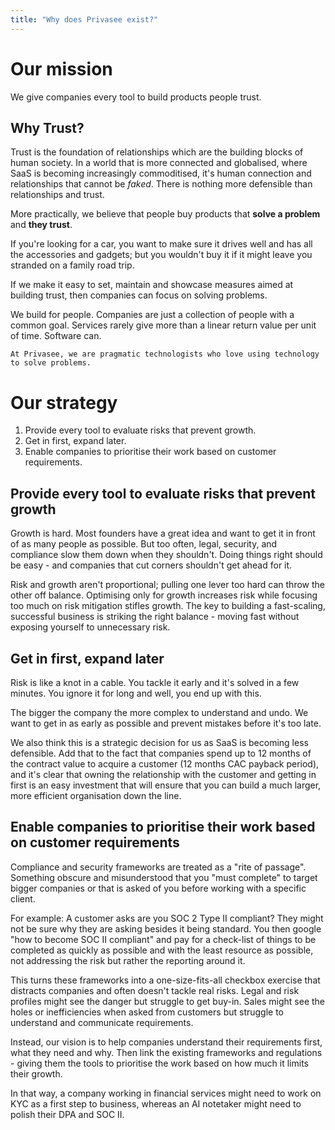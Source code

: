 ```yaml
---
title: "Why does Privasee exist?"
---
```


# Our mission

We give companies every tool to build products people trust.

## Why Trust?

Trust is the foundation of relationships which are the building blocks of human society. In a world that is more connected and globalised, where SaaS is becoming increasingly commoditised, it's human connection and relationships that cannot be _faked_. There is nothing more defensible than relationships and trust.

More practically, we believe that people buy products that **solve a problem** and **they trust**.

If you're looking for a car, you want to make sure it drives well and has all the accessories and gadgets; but you wouldn't buy it if it might leave you stranded on a family road trip.

If we make it easy to set, maintain and showcase measures aimed at building trust, then companies can focus on solving problems.

<AccordionGroup>
  <Accordion title="Why companies and not people?">
    We build for people. Companies are just a collection of people with a common goal.
  </Accordion>
  <Accordion title="Why build tools instead of a service?">
    Services rarely give more than a linear return value per unit of time. Software can.

    At Privasee, we are pragmatic technologists who love using technology to solve problems.
  </Accordion>
</AccordionGroup>

# Our strategy

1. Provide every tool to evaluate risks that prevent growth.
2. Get in first, expand later.
3. Enable companies to prioritise their work based on customer requirements.

## Provide every tool to evaluate risks that prevent growth

Growth is hard. Most founders have a great idea and want to get it in front of as many people as possible. But too often, legal, security, and compliance slow them down when they shouldn't. Doing things right should be easy - and companies that cut corners shouldn't get ahead for it.

Risk and growth aren't proportional; pulling one lever too hard can throw the other off balance. Optimising only for growth increases risk while focusing too much on risk mitigation stifles growth. The key to building a fast-scaling, successful business is striking the right balance - moving fast without exposing yourself to unnecessary risk.

## Get in first, expand later

Risk is like a knot in a cable. You tackle it early and it's solved in a few minutes. You ignore it for long and well, you end up with this.

The bigger the company the more complex to understand and undo. We want to get in as early as possible and prevent mistakes before it's too late.

We also think this is a strategic decision for us as SaaS is becoming less defensible. Add that to the fact that companies spend up to 12 months of the contract value to acquire a customer (12 months CAC payback period), and it's clear that owning the relationship with the customer and getting in first is an easy investment that will ensure that you can build a much larger, more efficient organisation down the line.

## Enable companies to prioritise their work based on customer requirements

Compliance and security frameworks are treated as a "rite of passage". Something obscure and misunderstood that you "must complete" to target bigger companies or that is asked of you before working with a specific client.

For example: A customer asks are you SOC 2 Type II compliant? They might not be sure why they are asking besides it being standard. You then google "how to become SOC II compliant" and pay for a check-list of things to be completed as quickly as possible and with the least resource as possible, not addressing the risk but rather the reporting around it.

This turns these frameworks into a one-size-fits-all checkbox exercise that distracts companies and often doesn't tackle real risks. Legal and risk profiles might see the danger but struggle to get buy-in. Sales might see the holes or inefficiencies when asked from customers but struggle to understand and communicate requirements.

Instead, our vision is to help companies understand their requirements first, what they need and why. Then link the existing frameworks and regulations - giving them the tools to prioritise the work based on how much it limits their growth.

In that way, a company working in financial services might need to work on KYC as a first step to business, whereas an AI notetaker might need to polish their DPA and SOC II.